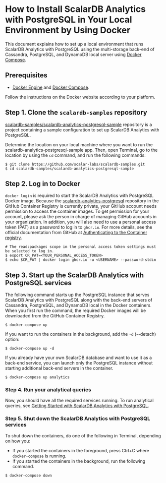 # How to Install ScalarDB Analytics with PostgreSQL in Your Local Environment by Using Docker

This document explains how to set up a local environment that runs ScalarDB Analytics with PostgreSQL using the multi-storage back-end of Cassandra, PostgreSQL, and DynamoDB local server using [Docker Compose](https://docs.docker.com/compose/).

## Prerequisites

- [Docker Engine](https://docs.docker.com/engine/) and [Docker Compose](https://docs.docker.com/compose/).

Follow the instructions on the Docker website according to your platform.

## Step 1. Clone the `scalardb-samples` repository

[scalardb-samples/scalardb-analytics-postgresql-sample](https://github.com/scalar-labs/scalardb-samples/tree/main/scalardb-analytics-postgresql-sample) repository is a project containing a sample configuration to set up ScalarDB Analytics with PostgreSQL.

Determine the location on your local machine where you want to run the scalardb-analytics-postgresql-sample app. Then, open Terminal, go to the location by using the `cd` command, and run the following commands:

```shell
$ git clone https://github.com/scalar-labs/scalardb-samples.git
$ cd scalardb-samples/scalardb-analytics-postgresql-sample
```

## Step 2. Log in to Docker

`docker login` is required to start the ScalarDB Analytics with PostgreSQL Docker image. Because the [scalardb-analytics-postgresql](https://github.com/orgs/scalar-labs/packages/container/package/scalardb-analytics-postgresql) repository in the GitHub Container Registry is currently private, your GitHub account needs permission to access the container images. To get permission for your account, please ask the person in charge of managing GitHub accounts in your organization. In addition, you will also need to use a personal access token (PAT) as a password to log in to `ghcr.io`. For more details, see the official documentation from GitHub at [Authenticating to the Container registry](https://docs.github.com/en/packages/working-with-a-github-packages-registry/working-with-the-container-registry#authenticating-to-the-container-registry).

```shell
# The read:packages scope in the personal access token settings must be selected to log in.
$ export CR_PAT=<YOUR_PERSONAL_ACCESS_TOKEN>
$ echo $CR_PAT | docker login ghcr.io -u <USERNAME> --password-stdin
```

## Step 3. Start up the ScalarDB Analytics with PostgreSQL services

The following command starts up the PostgreSQL instance that serves ScalarDB Analytics with PostgreSQL along with the back-end servers of Cassandra, PostgreSQL, and DynamoDB local in the Docker containers. When you first run the command, the required Docker images will be downloaded from the GitHub Container Registry.

```shell
$ docker-compose up
```

If you want to run the containers in the background, add the `-d` (--detach) option:

```shell
$ docker-compose up -d
```

If you already have your own ScalarDB database and want to use it as a back-end service, you can launch only the PostgreSQL instance without starting additional back-end servers in the container.

```shell
$ docker-compose up analytics
```

### Step 4. Run your analytical queries

Now, you should have all the required services running. To run analytical queries, see [Getting Started with ScalarDB Analytics with PostgreSQL](./getting-started.mdx).

### Step 5. Shut down the ScalarDB Analytics with PostgreSQL services

To shut down the containers, do one of the following in Terminal, depending on how you:

- If you started the containers in the foreground, press Ctrl+C where `docker-compose` is running.
- If you started the containers in the background, run the following command.

```shell
$ docker-compose down
```
